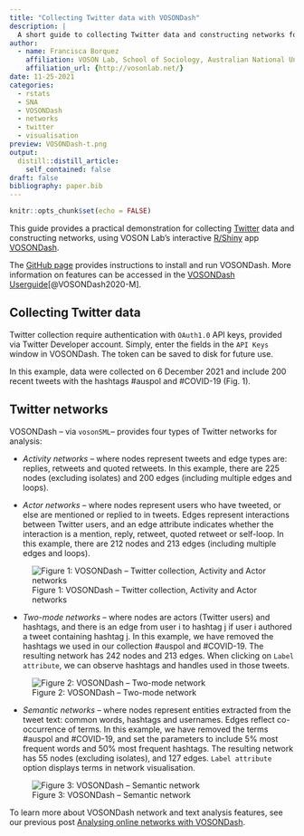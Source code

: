 ```yaml
---
title: "Collecting Twitter data with VOSONDash"
description: |
  A short guide to collecting Twitter data and constructing networks for analysis with VOSONDash.
author:
  - name: Francisca Borquez
    affiliation: VOSON Lab, School of Sociology, Australian National University
    affiliation_url: {http://vosonlab.net/}
date: 11-25-2021
categories:
  - rstats
  - SNA  
  - VOSONDash
  - networks
  - twitter
  - visualisation
preview: VOSONDash-t.png
output:
  distill::distill_article:
    self_contained: false
draft: false
bibliography: paper.bib
---
```



```r
knitr::opts_chunk$set(echo = FALSE)
```

This guide provides a practical demonstration for collecting [Twitter](https://twitter.com/home) data and constructing networks, using VOSON Lab's interactive [R/Shiny](https://shiny.rstudio.com/) app [VOSONDash](http://vosonlab.net/voson-dashboard). 

The [GitHub page](https://github.com/vosonlab/VOSONDash) provides instructions to install and run VOSONDash. More information on features can be accessed in the [VOSONDash Userguide](https://vosonlab.github.io/VOSONDashDocs/)[@VOSONDash2020-M].

## Collecting Twitter data

Twitter collection require authentication with `OAuth1.0` API keys, provided via Twitter Developer account. Simply, enter the fields in the `API Keys` window in VOSONDash. The token can be saved to disk for future use. 

In this example, data were collected on 6 December 2021 and include 200 recent tweets with the hashtags #auspol and #COVID-19 (Fig. 1). 


## Twitter networks

VOSONDash -- via `vosonSML`-- provides four types of Twitter networks for analysis:

- *Activity networks* -- where nodes represent tweets and edge types are: replies, retweets and quoted retweets. In this example, there are 225 nodes (excluding isolates) and 200 edges (including multiple edges and loops).

- *Actor networks* -- where nodes represent users who have tweeted, or else are mentioned or replied to in tweets. Edges represent interactions between Twitter users, and an edge attribute indicates whether the interaction is a mention, reply, retweet, quoted retweet or self-loop. In this example, there are 212 nodes and 213 edges (including multiple edges and loops).

![Figure 1: VOSONDash -- Twitter collection, Activity and Actor   networks](Collect-activity-actor.gif)


- *Two-mode networks* -- where nodes are actors (Twitter users) and hashtags, and there is an edge from user i to hashtag j if user i authored a tweet containing hashtag j. In this example, we have removed the hashtags we used in our collection #auspol and #COVID-19. The resulting network has 242 nodes and 213 edges. When clicking on `Label attribute`, we can observe hashtags and handles used in those tweets.

![Figure 2: VOSONDash -- Two-mode network](two-mode.gif)

- *Semantic networks* -- where nodes represent entities extracted from the tweet text: common words, hashtags and usernames. Edges reflect co-occurrence of terms. In this example, we have removed the terms #auspol and #COVID-19, and set the parameters to include 5% most frequent words and 50% most frequent hashtags. The resulting network has 55 nodes (excluding isolates), and 127 edges. `Label attribute` option displays terms in network visualisation.

![Figure 3: VOSONDash -- Semantic network](semantic.gif)

To learn more about VOSONDash network and text analysis features, see our previous post [Analysing online networks with VOSONDash](https://vosonlab.github.io/posts/2021-08-06-analysing-online-networks-with-vosondash/).



